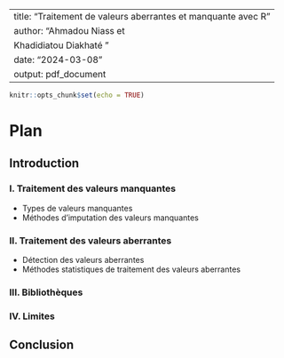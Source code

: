 
---
title: "Traitement de valeurs aberrantes et manquante avec R"
author: "Ahmadou Niass et 
  Khadidiatou Diakhaté "
date: "2024-03-08"
output: pdf_document
---

```{r setup, include=FALSE}
knitr::opts_chunk$set(echo = TRUE)
```



# Plan



## Introduction

### I. Traitement des valeurs manquantes
- Types de valeurs manquantes
- Méthodes d'imputation des valeurs manquantes

### II. Traitement des valeurs aberrantes
- Détection des valeurs aberrantes
- Méthodes statistiques de traitement des valeurs aberrantes


### III. Bibliothèques

### IV. Limites

## Conclusion




